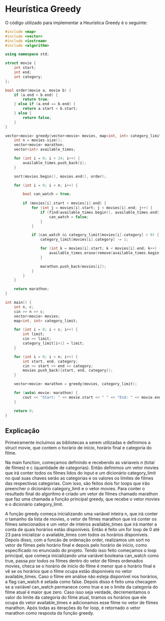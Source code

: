 # Heurística Greedy 

O código utilizado para implementar a Heurística Greedy é o seguinte:

```cpp
#include <map>
#include <vector>
#include <iostream>
#include <algorithm>

using namespace std;

struct movie {
    int start;
    int end;
    int category;
};

bool order(movie a, movie b) {
    if (a.end < b.end) {
        return true;
    } else if (a.end == b.end) {
        return a.start < b.start;
    } else {
        return false;
    }
}

vector<movie> greedy(vector<movie> movies, map<int, int> category_limit) {
    int n = movies.size();
    vector<movie> marathon;
    vector<int> available_times;

    for (int i = 0; i < 24; i++) {
        available_times.push_back(i);
    }

    sort(movies.begin(), movies.end(), order);

    for (int i = 0; i < n; i++) {

        bool can_watch = true;
        
        if (movies[i].start < movies[i].end) {
            for (int j = movies[i].start; j < movies[i].end; j++) {
                if (find(available_times.begin(), available_times.end(), j) == available_times.end()) {
                    can_watch = false;
                } 
            }

            if (can_watch && category_limit[movies[i].category] > 0) {
                category_limit[movies[i].category] -= 1;

                for (int k = movies[i].start; k < movies[i].end; k++) {
                    available_times.erase(remove(available_times.begin(), available_times.end(), k), available_times.end());
                }

                marathon.push_back(movies[i]);
            }
        }
    }

    return marathon;
}

int main() {
    int n, c;
    cin >> n >> c; 
    vector<movie> movies;
    map<int, int> category_limit;

    for (int i = 0; i < c; i++) {
        int limit;
        cin >> limit;
        category_limit[i+1] = limit;
    }

    for (int i = 0; i < n; i++) {
        int start, end, category;
        cin >> start >> end >> category;
        movies.push_back({start, end, category});
    }

    vector<movie> marathon = greedy(movies, category_limit);

    for (auto& movie: marathon) {
        cout << "Start: " << movie.start << " " << "End: " << movie.end << " " << "Category: " << movie.category << endl;
    }

    return 0;
}
```

## Explicação

Primeiramente incluimos as bibliotecas a serem utilizadas e definimos a struct movie, que contem o horário de início, horário final
e categoria do filme.

Na main function, começamos definindo e recebendo as váriaveis n (total de filmes) e c (quantidade de categorias). 
Então definimos um vetor movies que irá conter todos os filmes lidos do input e um dicionário category_limit no qual suas chaves
serão as categorias e os valores os limites de filmes das respectivas categorias. Com isso, são feitos dois for loops que irão
preencher o dicionário category_limit e o vetor movies. Para conter o resultado final do algoritmo é criado um vetor de filmes chamado marathon
que faz uma chamada a função principal greedy, que recebe o vetor movies e o dicionário category_limit.

A função greedy começa inicializando uma variável inteira n, que irá conter o tamanho da lista de movies, o vetor de filmes marathon
que irá conter os filmes selecionados e um vetor de inteiros available_times que irá manter a conta de quais horários estão disponíveis.
Então é feito um for loop de 0 até 23 para inicializar o available_times com todos os horários disponíveis. Depois disso, com a funcão de ordenação
order, realizamos um sort no vetor de filmes pelo horário final e depois pelo horário de início, como especificado no enunciado do projeto. 
Tendo isso feito começamos o loop principal, que começa inicializando uma variável booleana can_watch como true, passa por todos os filmes dentro do vetor de filmes
ordenados movies, checa se o horário de início do filme é menor que o horário final e vê se os horários que o filme ocupa estão disponíveis no vetor available_times.
Caso o filme em análise não esteja disponível nos horários, a flag can_watch é setada como false. Depois disso é feito uma checagem se a variável can_watch permanece
como true e se o limite da categoria do filme atual é maior que zero. Caso isso seja verdade, decrementamos o valor do limite da categoria do filme atual, tiramos os 
horários que ele ocupa do vetor available_times e adicionamos esse filme no vetor de filmes marathon. Após todas as iterações do for loop, é retornado o vetor marathon
como resposta da função greedy.